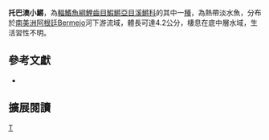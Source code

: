 {{Speciesbox 
| taxon = Austrolebias toba
| status = NE
| status_system = IUCN3.1
| authority = [[Calviño|Calviño]], 2006
| synonyms = 
}}
'''托巴澳小鱂'''，為[[輻鰭魚綱|輻鰭魚綱]][[鯉齒目|鯉齒目]][[鰕鱂亞目|鰕鱂亞目]][[溪鱂科|溪鱂科]]的其中一[[種|種]]，為熱帶淡水魚，分布於[[南美洲|南美洲]][[阿根廷|阿根廷]]Bermejo河下游流域，體長可達4.2公分，棲息在底中層水域，生活習性不明。

== 參考文獻 ==
*{{FishBase_species|genus=Austrolebias|species=toba|year=2014|month=8}}

== 擴展閱讀 ==
{{refbegin}}
{{wikispecies-inline|Austrolebias toba|托巴澳小鱂}}
{{refend}}
{{Taxonbar|from=Q6423180}}

[[Category:澳小鱂屬|T]]


{{魚類小作品}}